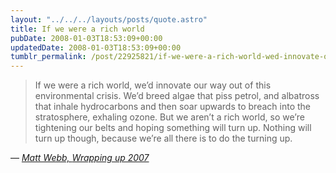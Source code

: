```yaml
---
layout: "../../../layouts/posts/quote.astro"
title: If we were a rich world
pubDate: 2008-01-03T18:53:09+00:00
updatedDate: 2008-01-03T18:53:09+00:00
tumblr_permalink: /post/22925821/if-we-were-a-rich-world-wed-innovate-our-way-out
---
```


> If we were a rich world, we&rsquo;d innovate our way out of this environmental crisis. We&rsquo;d breed algae that piss petrol, and albatross that inhale hydrocarbons and then soar upwards to breach into the stratosphere, exhaling ozone. But we aren&rsquo;t a rich world, so we&rsquo;re tightening our belts and hoping something will turn up. Nothing will turn up though, because we&rsquo;re all there is to do the turning up.

— <cite>[Matt Webb, _Wrapping up 2007_](http://interconnected.org/home/2007/12/28/wrapping_up_2007)</cite>
